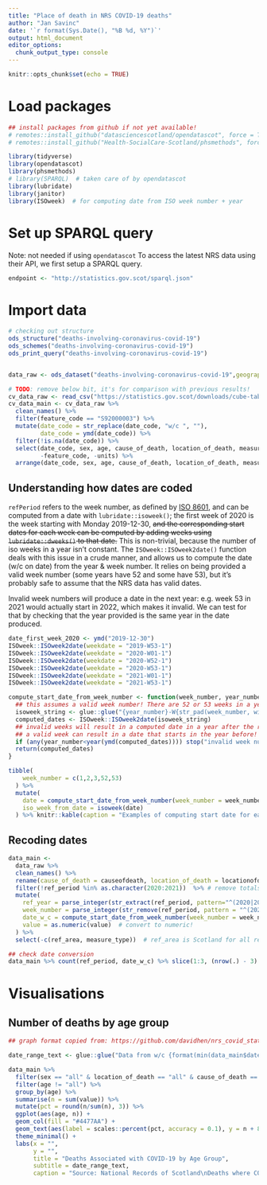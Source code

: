 ```yaml
---
title: "Place of death in NRS COVID-19 deaths"
author: "Jan Savinc"
date: '`r format(Sys.Date(), "%B %d, %Y")`'
output: html_document
editor_options: 
  chunk_output_type: console
---
```


```r
knitr::opts_chunk$set(echo = TRUE)
```


# Load packages

```r
## install packages from github if not yet available!
# remotes::install_github("datasciencescotland/opendatascot", force = TRUE)
# remotes::install_github("Health-SocialCare-Scotland/phsmethods", force = TRUE)

library(tidyverse)
library(opendatascot)
library(phsmethods)
# library(SPARQL)  # taken care of by opendatascot
library(lubridate)
library(janitor)
library(ISOweek)  # for computing date from ISO week number + year
```


# Set up SPARQL query

Note: not needed if using `opendatascot`
To access the latest NRS data using their API, we first setup a SPARQL query.

```r
endpoint <- "http://statistics.gov.scot/sparql.json"
```


# Import data

```r
# checking out structure
ods_structure("deaths-involving-coronavirus-covid-19")
ods_schemes("deaths-involving-coronavirus-covid-19")
ods_print_query("deaths-involving-coronavirus-covid-19")


data_raw <- ods_dataset("deaths-involving-coronavirus-covid-19",geography = "sc")

# TODO: remove below bit, it's for comparison with previous results!
cv_data_raw <- read_csv("https://statistics.gov.scot/downloads/cube-table?uri=http%3A%2F%2Fstatistics.gov.scot%2Fdata%2Fdeaths-involving-coronavirus-covid-19")
cv_data_main <- cv_data_raw %>% 
  clean_names() %>% 
  filter(feature_code == "S92000003") %>% 
  mutate(date_code = str_replace(date_code, "w/c ", ""),
         date_code = ymd(date_code)) %>% 
  filter(!is.na(date_code)) %>% 
  select(date_code, sex, age, cause_of_death, location_of_death, measurement, value, 
         -feature_code, -units) %>% 
  arrange(date_code, sex, age, cause_of_death, location_of_death, measurement)
```


## Understanding how dates are coded

`refPeriod` refers to the week number, as defined by [ISO 8601](https://en.wikipedia.org/wiki/ISO_week_date), and can be computed from a date with `lubridate::isoweek()`; the first week of 2020 is the week starting with Monday 2019-12-30, ~~and the corresponding start dates for each week can be computed by adding weeks using `lubridate::dweeks()` to that date.~~ This is non-trivial, because the number of iso weeks in a year isn't constant. The `ISOweek::ISOweek2date()` function deals with this issue in a crude manner, and allows us to compute the date (w/c on date) from the year & week number. It relies on being provided a valid week number (some years have 52 and some have 53), but it's probably safe to assume that the NRS data has valid dates.

Invalid week numbers will produce a date in the next year: e.g. week 53 in 2021 would actually start in 2022, which makes it invalid. We can test for that by checking that the year provided is the same year in the date produced.

```r
date_first_week_2020 <- ymd("2019-12-30")
ISOweek::ISOweek2date(weekdate = "2019-W53-1")
ISOweek::ISOweek2date(weekdate = "2020-W01-1")
ISOweek::ISOweek2date(weekdate = "2020-W52-1")
ISOweek::ISOweek2date(weekdate = "2020-W53-1")
ISOweek::ISOweek2date(weekdate = "2021-W01-1")
ISOweek::ISOweek2date(weekdate = "2021-W53-1")

compute_start_date_from_week_number <- function(week_number, year_number) {
  ## this assumes a valid week number! There are 52 or 53 weeks in a year
  isoweek_string <- glue::glue("{year_number}-W{str_pad(week_number, width=2, pad='0')}-1")
  computed_dates <- ISOweek::ISOweek2date(isoweek_string)
  ## invalid weeks will result in a computed date in a year after the requested year...
  ## a valid week can result in a date that starts in the year before!
  if (any(year_number<year(ymd(computed_dates)))) stop("invalid week number provided!")
  return(computed_dates)
}

tibble(
    week_number = c(1,2,3,52,53)
  ) %>%
  mutate(
    date = compute_start_date_from_week_number(week_number = week_number, year_number = 2020),
    iso_week_from_date = isoweek(date)
  ) %>% knitr::kable(caption = "Examples of computing start date for each week, and computing isoweek from the dates!")
```


## Recoding dates

```r
data_main <- 
  data_raw %>%
  clean_names() %>%
  rename(cause_of_death = causeofdeath, location_of_death = locationofdeath) %>%  # neater names
  filter(!ref_period %in% as.character(2020:2021))  %>% # remove totals for 2020 & 2021
  mutate(
    ref_year = parse_integer(str_extract(ref_period, pattern="^(2020|2021)")),
    week_number = parse_integer(str_remove(ref_period, pattern = "^(2020|2021)\\-")),
    date_w_c = compute_start_date_from_week_number(week_number = week_number, year = ref_year),
    value = as.numeric(value)  # convert to numeric!
  ) %>%
  select(-c(ref_area, measure_type))  # ref_area is Scotland for all records; measure_type is count

## check date conversion
data_main %>% count(ref_period, date_w_c) %>% slice(1:3, (nrow(.) - 3):nrow(.)) %>% knitr::kable(caption = "Checking the computation of 'date w/c' from year & week number - note how the 1st week of 2020 started in 2019.")
```


# Visualisations

## Number of deaths by age group

```r
## graph format copied from: https://github.com/davidhen/nrs_covid_stats/

date_range_text <- glue::glue("Data from w/c {format(min(data_main$date_w_c), '%d %B %Y')} to w/c {format(max(data_main$date_w_c), '%d %B %Y')} (inclusive).") 

data_main %>% 
  filter(sex == "all" & location_of_death == "all" & cause_of_death == "covid-19-related") %>% 
  filter(age != "all") %>% 
  group_by(age) %>% 
  summarise(n = sum(value)) %>%
  mutate(pct = round(n/sum(n), 3)) %>% 
  ggplot(aes(age, n)) +
  geom_col(fill = "#4477AA") +
  geom_text(aes(label = scales::percent(pct, accuracy = 0.1), y = n + 80)) +
  theme_minimal() +
  labs(x = "",
       y = "",
       title = "Deaths Associated with COVID-19 by Age Group",
       subtitle = date_range_text,
       caption = "Source: National Records of Scotland\nDeaths where COVID-19 mentioned on the death certificate.")
```

## 
